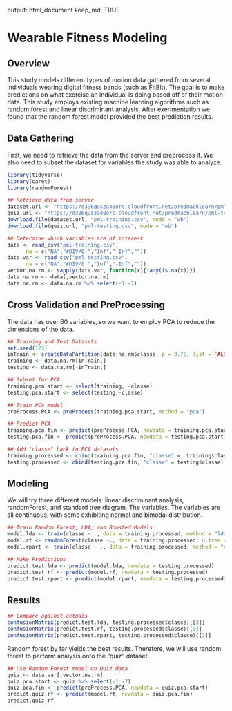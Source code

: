 output: html_document
keep_md: TRUE

# Wearable Fitness Modeling
## Overview
This study models different types of motion data gathered from several individuals wearing digital fitness bands (such as FitBit). The goal is to make predictions on what exercise an individual is doing based off of their motion data. This study employs existing machine learning algorithms such as random forest and linear discriminant analysis. After exerimentation we found that the random forest model provided the best prediction results.

## Data Gathering
First, we need to retrieve the data from the server and preprocess it. We also need to subset the dataset for variables the study was able to analyze.

```r
library(tidyverse)
library(caret)
library(randomForest)

## Retrieve data from server
dataset.url <- "https://d396qusza40orc.cloudfront.net/predmachlearn/pml-training.csv"
quiz.url <- "https://d396qusza40orc.cloudfront.net/predmachlearn/pml-testing.csv"
download.file(dataset.url, "pml-training.csv", mode = "wb")
download.file(quiz.url, "pml-testing.csv", mode = "wb")

## Determine which variables are of interest
data <- read_csv("pml-training.csv", 
      na = c("NA","#DIV/0!","Inf","-Inf",""))
data.var <- read_csv("pml-testing.csv", 
      na = c("NA","#DIV/0!","Inf","-Inf",""))
vector.na.rm <- sapply(data.var, function(x){!any(is.na(x))})
data.na.rm <- data[,vector.na.rm]
data.na.rm <- data.na.rm %>% select(-1:-7)
```

## Cross Validation and PreProcessing
The data has over 60 variables, so we want to employ PCA to reduce the dimensions of the data.
```r
## Training and Test Datasets
set.seed(123)
inTrain <- createDataPartition(data.na.rm$classe, p = 0.75, list = FALSE)
training <- data.na.rm[inTrain,]
testing <- data.na.rm[-inTrain,]

## Subset for PCA
training.pca.start <- select(training, -classe)
testing.pca.start <- select(testing,-classe)

## Train PCA model
preProcess.PCA <- preProcess(training.pca.start, method = "pca")

## Predict PCA
training.pca.fin <- predict(preProcess.PCA, newdata = training.pca.start)
testing.pca.fin <- predict(preProcess.PCA, newdata = testing.pca.start)

## Add "classe" back to PCA datasets
training.processed <- cbind(training.pca.fin, "classe" =  training$classe)
testing.processed <- cbind(testing.pca.fin, "classe" = testing$classe)
```

## Modeling
We will try three different models: linear discriminant analysis, randomForest, and standard tree diagram. The variables. The variables are all continuous, with some exhibiting normal and bimodal distribution. 

```r
## Train Random Forest, LDA, and Boosted Models
model.lda <- train(classe ~ ., data = training.processed, method = "lda" )
model.rf <- randomForest(classe ~., data = training.processed, n.tree = 10)
model.rpart <- train(classe ~ ., data = training.processed, method = "rpart")

## Make Predictions
predict.test.lda <- predict(model.lda, newdata = testing.processed)
predict.test.rf <- predict(model.rf, newdata = testing.processed)
predict.test.rpart <- predict(model.rpart, newdata = testing.processed)
```

## Results
```r
## Compare against actuals
confusionMatrix(predict.test.lda, testing.processed$classe)[[3]]
confusionMatrix(predict.test.rf, testing.processed$classe)[[3]]
confusionMatrix(predict.test.rpart, testing.processed$classe)[[3]]
```

Random forest by far yields the best results. Therefore, we will use random forest to perform analysis onto the "quiz" dataset.

```r
## Use Random Forest model on Quiz data
quiz <- data.var[,vector.na.rm]
quiz.pca.start <- quiz %>% select(-1:-7)
quiz.pca.fin <- predict(preProcess.PCA, newdata = quiz.pca.start)
predict.quiz.rf <- predict(model.rf, newdata = quiz.pca.fin)
predict.quiz.rf
```